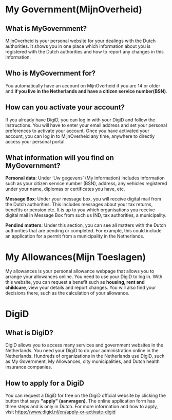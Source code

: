 # My Government(MijnOverheid)

## What is MyGovernment? 

MijnOverheid is your personal website for your dealings with the Dutch authorities. It shows you in one place which information about you is registered with the Dutch authorities and how to report any changes in this information.

## Who is MyGovernment for?

You automatically have an account on MijnOverheid if you are 14 or older and **if you live in the Netherlands and have a citizen service number(BSN)**. 


## How can you activate your account? 

If you already have DigiD, you can log in with your DigiD and follow the instructions. You will have to enter your email address and set your personal preferences to activate your account. Once you have activated your account, you can log in to MijnOverheid any time, anywhere to directly access your personal portal.

## What information will you find on MyGovernment?

**Personal data**: Under ‘Uw gegevens’ (My information) includes information such as your citizen service number (BSN), address, any vehicles registered under your name, diplomas or certificates you have, etc.

**Message Box**: Under your message box, you will receive digital mail from the Dutch authorities. This includes messages about your tax returns, benefits or pension etc. It is up to you which organisations you receive digital mail in Message Box from such us IND, tax authorities, a municipality. 

**Pendind matters**: Under this section, you can see all matters with the Dutch authorities that are pending or completed. For example, this could include an application for a permit from a municipality in the Netherlands. 



# My Allowances(Mijn Toeslagen)

My allowances is your personal allowance webpage that allows you to arrange your allowances online. You need to use your DigiD to log in. With this website, you can request a benefit such as **housing, rent and childcare**, view your details and report changes. You will also find your decisions there, such as the calculation of your allowance. 

# DigiD 

## What is DigiD?

DigiD allows you to access many services and government websites in the Netherlands. You need your DigiD to do your administration online in the Netherlands. Hundreds of organizations in the Netherlands use DigiD, such as My Government, My Allowances, city municipalities, and Dutch health insurance companies. 

## How to apply for a DigiD

You can request a DigiD for free on the DigiD official website by clicking the button that says **"apply" (aanvragen)**. The online application form has three steps and is only in Dutch. For more information and how to apply, visit https://www.digid.nl/en/apply-or-activate-digid 
